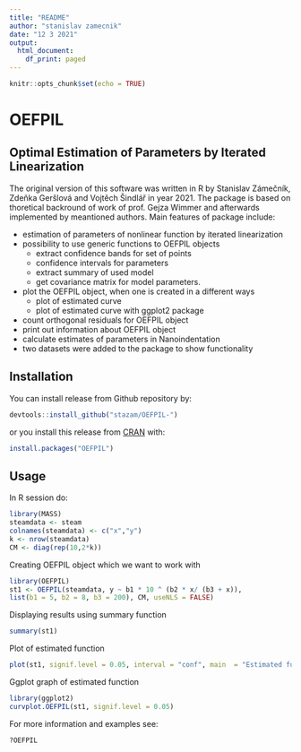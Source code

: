 ```yaml
---
title: "README"
author: "stanislav zamecnik"
date: "12 3 2021"
output:
  html_document:
    df_print: paged
---
```


```r
knitr::opts_chunk$set(echo = TRUE)
```

# OEFPIL


## Optimal Estimation of Parameters by Iterated Linearization

The original version of this software was written in R by Stanislav Zámečník, Zdeňka Geršlová and Vojtěch Šindlář in year 2021. The package is based on thoretical backround of work of prof. Gejza Wimmer and afterwards implemented by meantioned authors. 
Main features of package include:

- estimation of parameters of nonlinear function by iterated linearization
- possibility to use generic functions to OEFPIL objects
  - extract confidence bands for set of points
  - confidence intervals for parameters 
  - extract summary of used model
  - get covariance matrix for model parameters.
- plot the OEFPIL object, when one is created in a different ways
  - plot of estimated curve 
  - plot of estimated curve with ggplot2 package
- count orthogonal residuals for OEFPIL object
- print out information about OEFPIL object
- calculate estimates of parameters in Nanoindentation
- two datasets were added to the package to show functionality

## Installation

You can install release from Github repository by:

``` r
devtools::install_github("stazam/OEFPIL-")
``` 
or you install this release from [CRAN](https://CRAN.R-project.org) with: 

``` r
install.packages("OEFPIL")
``` 

## Usage

In R session do:

```r
library(MASS)
steamdata <- steam
colnames(steamdata) <- c("x","y")
k <- nrow(steamdata)
CM <- diag(rep(10,2*k))
``` 

Creating OEFPIL object which we want to work with

```r
library(OEFPIL)
st1 <- OEFPIL(steamdata, y ~ b1 * 10 ^ (b2 * x/ (b3 + x)),
list(b1 = 5, b2 = 8, b3 = 200), CM, useNLS = FALSE)
``` 

Displaying results using summary function
```r
summary(st1)
``` 

Plot of estimated function
```r
plot(st1, signif.level = 0.05, interval = "conf", main  = "Estimated function by iterated linearization")
``` 

Ggplot graph of estimated function 
```r
library(ggplot2)
curvplot.OEFPIL(st1, signif.level = 0.05)
``` 

For more information and examples see:
``` r
?OEFPIL
``` 


